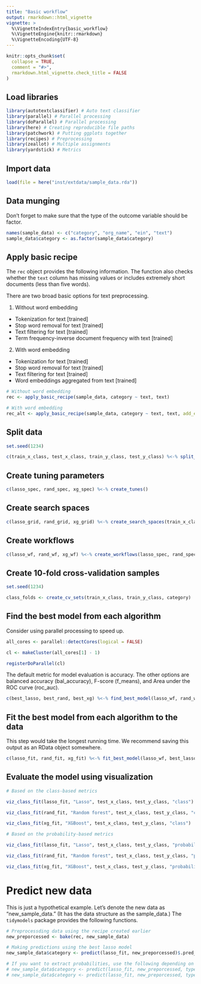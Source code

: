 ```yaml
---
title: "Basic workflow"
output: rmarkdown::html_vignette
vignette: >
  %\VignetteIndexEntry{basic_workflow}
  %\VignetteEngine{knitr::rmarkdown}
  %\VignetteEncoding{UTF-8}
---
```


```r
knitr::opts_chunk$set(
  collapse = TRUE,
  comment = "#>",
  rmarkdown.html_vignette.check_title = FALSE
)
```

## Load libraries 

```r
library(autotextclassifier) # Auto text classifier 
library(parallel) # Parallel processing 
library(doParallel) # Parallel processing 
library(here) # Creating reproducible file paths 
library(patchwork) # Putting ggplots together
library(recipes) # Preprocessing 
library(zeallot) # Multiple assignments 
library(yardstick) # Metrics  
```

## Import data 

```r
load(file = here("inst/extdata/sample_data.rda"))
```

## Data munging 

Don't forget to make sure that the type of the outcome variable should be factor.

```r
names(sample_data) <- c("category", "org_name", "ein", "text")
sample_data$category <- as.factor(sample_data$category)
```

## Apply basic recipe 

The `rec` object provides the following information. The function also checks whether the `text` column has missing values or includes extremely short documents (less than five words).

There are two broad basic options for text preprocessing. 

1. Without word embedding 

* Tokenization for text [trained]
* Stop word removal for text [trained]
* Text filtering for text [trained]
* Term frequency-inverse document frequency with text [trained]

2. With word embedding 

* Tokenization for text [trained]
* Stop word removal for text [trained]
* Text filtering for text [trained]
* Word embeddings aggregated from text [trained]

```r
# Without word embedding 
rec <- apply_basic_recipe(sample_data, category ~ text, text)

# With word embedding 
rec_alt <- apply_basic_recipe(sample_data, category ~ text, text, add_embedding = TRUE)
```

## Split data 

```r
set.seed(1234)

c(train_x_class, test_x_class, train_y_class, test_y_class) %<-% split_using_srs(data = sample_data, category = category, rec = rec)
```

## Create tuning parameters 

```r
c(lasso_spec, rand_spec, xg_spec) %<-% create_tunes()
```

## Create search spaces 

```r
c(lasso_grid, rand_grid, xg_grid) %<-% create_search_spaces(train_x_class, category, lasso_spec, rand_spec, xg_spec)
```

## Create workflows 

```r
c(lasso_wf, rand_wf, xg_wf) %<-% create_workflows(lasso_spec, rand_spec, xg_spec, category)
```

## Create 10-fold cross-validation samples 

```r
set.seed(1234)

class_folds <- create_cv_sets(train_x_class, train_y_class, category)
```

## Find the best model from each algorithm

Consider using parallel processing to speed up.

```r
all_cores <- parallel::detectCores(logical = FALSE)

cl <- makeCluster(all_cores[1] - 1)

registerDoParallel(cl)
```

The default metric for model evaluation is accuracy. The other options are balanced accuracy (bal_accuracy), F-score (f_means), and Area under the ROC curve (roc_auc).

```r
c(best_lasso, best_rand, best_xg) %<-% find_best_model(lasso_wf, rand_wf, xg_wf, class_folds, lasso_grid, rand_grid, xg_grid, metric_choice = "accuracy")
```

## Fit the best model from each algorithm to the data 

This step would take the longest running time. We recommend saving this output as an RData object somewhere.

```r
c(lasso_fit, rand_fit, xg_fit) %<-% fit_best_model(lasso_wf, best_lasso, rand_wf, best_rand, xg_wf, best_xg, train_x_class, train_y_class, category)
```

## Evaluate the model using visualization

```r
# Based on the class-based metrics 

viz_class_fit(lasso_fit, "Lasso", test_x_class, test_y_class, "class") + 

viz_class_fit(rand_fit, "Random forest", test_x_class, test_y_class, "class") +

viz_class_fit(xg_fit, "XGBoost", test_x_class, test_y_class, "class")

# Based on the probability-based metrics 

viz_class_fit(lasso_fit, "Lasso", test_x_class, test_y_class, "probability") +

viz_class_fit(rand_fit, "Random forest", test_x_class, test_y_class, "probability") +

viz_class_fit(xg_fit, "XGBoost", test_x_class, test_y_class, "probability")
```

# Predict new data 

This is just a hypothetical example. Let's denote the new data as "new_sample_data." (It has the data structure as the sample_data.) The `tidymodels` package provides the following functions.

```r
# Preprocessding data using the recipe created earlier 
new_preporcessed <- bake(rec, new_sample_data)

# Making predictions using the best lasso model 
new_sample_data$category <- predict(lasso_fit, new_preporcessed)$.pred_class 

# If you want to extract probabilities, use the following depending on whether you want to predict FALSE or TRUE values.
# new_sample_data$category <- predict(lasso_fit, new_preporcessed, type = "prob")$.pred_FALSE.
# new_sample_data$category <- predict(lasso_fit, new_preporcessed, type = "prob")$.pred_TRUE.
```

